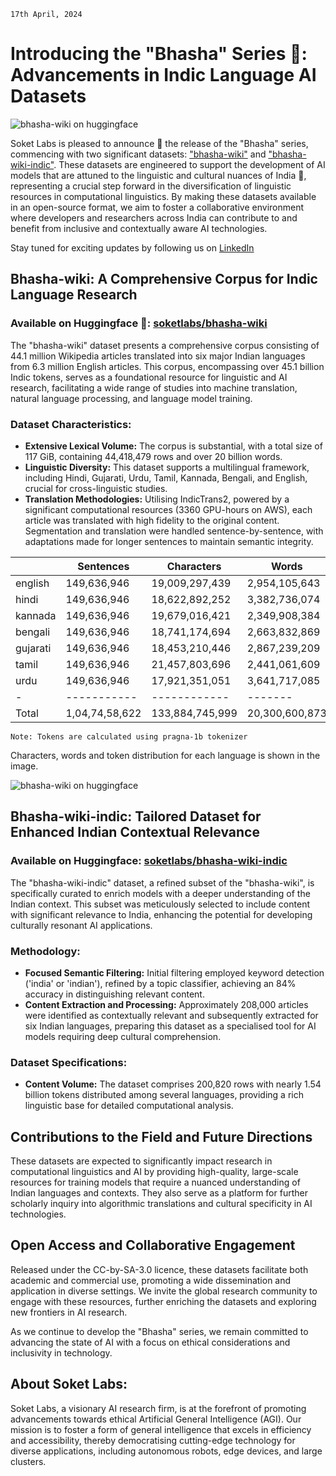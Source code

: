 
<div className={styles.Blogs}>

`17th April, 2024`

# Introducing the "Bhasha" Series 🚀: Advancements in Indic Language AI Datasets

![bhasha-wiki on huggingface](/images/blog_bhasha_wiki/cover.png)
 
Soket Labs is pleased to announce 🥳 the release of the "Bhasha" series, commencing with two significant datasets: ["bhasha-wiki"](https://huggingface.co/datasets/soketlabs/bhasha-wiki) and ["bhasha-wiki-indic"](https://huggingface.co/datasets/soketlabs/bhasha-wiki-indic). These datasets are engineered to support the development of AI models that are attuned to the linguistic and cultural nuances of India 🫡, representing a crucial step forward in the diversification of linguistic resources in computational linguistics. By making these datasets available in an open-source format, we aim to foster a collaborative environment where developers and researchers across India can contribute to and benefit from inclusive and contextually aware AI technologies.

Stay tuned for exciting updates by following us on [LinkedIn](https://www.linkedin.com/company/soketlabs)

## Bhasha-wiki: A Comprehensive Corpus for Indic Language Research

### Available on Huggingface 🤗: [soketlabs/bhasha-wiki](https://huggingface.co/datasets/soketlabs/bhasha-wiki)

The "bhasha-wiki" dataset presents a comprehensive corpus consisting of 44.1 million Wikipedia articles translated into six major Indian languages from 6.3 million English articles. This corpus, encompassing over 45.1 billion Indic tokens, serves as a foundational resource for linguistic and AI research, facilitating a wide range of studies into machine translation, natural language processing, and language model training.

### Dataset Characteristics:

- **Extensive Lexical Volume:** The corpus is substantial, with a total size of 117 GiB, containing 44,418,479 rows and over 20 billion words.
- **Linguistic Diversity:** This dataset supports a multilingual framework, including Hindi, Gujarati, Urdu, Tamil, Kannada, Bengali, and English, crucial for cross-linguistic studies.
- **Translation Methodologies:** Utilising IndicTrans2, powered by a significant computational resources (3360 GPU-hours on AWS), each article was translated with high fidelity to the original content. Segmentation and translation were handled sentence-by-sentence, with adaptations made for longer sentences to maintain semantic integrity.

| | Sentences | Characters | Words | Tokens | Rows | 
|-|-----------|------------|-------|--------|------|
| english | 149,636,946 | 19,009,297,439 | 2,954,105,643 | 5,430,358,976 | 6,345,497 |
| hindi |	149,636,946 |	18,622,892,252 |	3,382,736,074 |	6,635,241,630 |	6,345,497 |
| kannada |	149,636,946 |	19,679,016,421 |	2,349,908,384 |	6,083,839,825 |	6,345,497 |
| bengali | 	149,636,946 | 	18,741,174,694 | 	2,663,832,869 | 	8,248,287,687 | 	6,345,497 | 
| gujarati | 	149,636,946 | 	18,453,210,446 | 	2,867,239,209 | 	6,032,149,490 | 	6,345,497 | 
| tamil | 	149,636,946 | 	21,457,803,696 | 	2,441,061,609 | 	6,777,927,96 | 	6,345,497 | 
| urdu | 	149,636,946 | 	17,921,351,051 | 	3,641,717,085 | 	5,966,954,204 | 	6,345,497 | 
|-|-----------|------------|-------|--------|------|
| Total | 1,04,74,58,622 | 133,884,745,999 | 20,300,600,873 | 45,174,759,774 | 44,418,479 |

`Note: Tokens are calculated using pragna-1b tokenizer`

Characters, words and token distribution for each language is shown in the image.

![bhasha-wiki on huggingface](/images/blog_bhasha_wiki/chars_words_tokens_per_language.png)


## Bhasha-wiki-indic: Tailored Dataset for Enhanced Indian Contextual Relevance

### Available on Huggingface: [soketlabs/bhasha-wiki-indic](https://huggingface.co/datasets/soketlabs/bhasha-wiki-indic)

The "bhasha-wiki-indic" dataset, a refined subset of the "bhasha-wiki", is specifically curated to enrich models with a deeper understanding of the Indian context. This subset was meticulously selected to include content with significant relevance to India, enhancing the potential for developing culturally resonant AI applications.

### Methodology:

- **Focused Semantic Filtering:** Initial filtering employed keyword detection ('india' or 'indian'), refined by a topic classifier, achieving an 84% accuracy in distinguishing relevant content.
- **Content Extraction and Processing:** Approximately 208,000 articles were identified as contextually relevant and subsequently extracted for six Indian languages, preparing this dataset as a specialised tool for AI models requiring deep cultural comprehension.

### Dataset Specifications:

- **Content Volume:** The dataset comprises 200,820 rows with nearly 1.54 billion tokens distributed among several languages, providing a rich linguistic base for detailed computational analysis.

## Contributions to the Field and Future Directions

These datasets are expected to significantly impact research in computational linguistics and AI by providing high-quality, large-scale resources for training models that require a nuanced understanding of Indian languages and contexts. They also serve as a platform for further scholarly inquiry into algorithmic translations and cultural specificity in AI technologies.

## Open Access and Collaborative Engagement

Released under the CC-by-SA-3.0 licence, these datasets facilitate both academic and commercial use, promoting a wide dissemination and application in diverse settings. We invite the global research community to engage with these resources, further enriching the datasets and exploring new frontiers in AI research.

As we continue to develop the "Bhasha" series, we remain committed to advancing the state of AI with a focus on ethical considerations and inclusivity in technology.

## About Soket Labs:

Soket Labs, a visionary AI research firm, is at the forefront of promoting advancements towards ethical Artificial General Intelligence (AGI). Our mission is to foster a form of general intelligence that excels in efficiency and accessibility, thereby democratising cutting-edge technology for diverse applications, including autonomous robots, edge devices, and large clusters.


</div>
